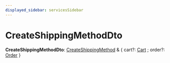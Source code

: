 ```yaml
---
displayed_sidebar: servicesSidebar
---
```



# CreateShippingMethodDto

 **CreateShippingMethodDto**: [CreateShippingMethod](CreateShippingMethod.mdx) & &#123; cart?: [Cart](../classes/Cart.mdx) ; order?: [Order](../classes/Order.mdx)  &#125;
